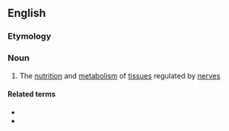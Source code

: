 ==English==

===Etymology===
{{confix|en|neuro|trophy}}

===Noun===
{{en-noun|-}}

# {{lb|en|biology}} The [[nutrition]] and [[metabolism]] of [[tissue]]s regulated by [[nerve]]s

====Related terms====
* {{l|en|neurotrophically}}
* {{l|en|neurotrophism}}
